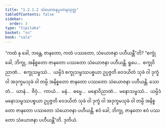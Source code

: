 ```yaml
---
title: "1.2.1.2 သံယောဇနပ္ပဟာနသုတ္တ"
tableOfContents: false
sidebar:
  order: 3
type: "tipitaka"
basket: "su"
book: "sala"
---
```



<DynamicBreadcrumb />

<Division number="54" book="sala">

<Paragraph number="167" book="sala">
“ကထံ နု ခေါ, ဘန္တေ, ဇာနတော, ကထံ ပဿတော, သံယောဇနာ ပဟီယန္တီ”တိ? “စက္ခုံ ခေါ, ဘိက္ခု, အနိစ္စတော ဇာနတော ပဿတော သံယောဇနာ ပဟီယန္တိ. ရူပေ…  စက္ခုဝိညာဏံ…  စက္ခုသမ္ဖဿံ…  ယမ္ပိဒံ စက္ခုသမ္ဖဿပစ္စယာ ဥပ္ပဇ္ဇတိ ဝေဒယိတံ သုခံ ဝါ ဒုက္ခံ ဝါ အဒုက္ခမသုခံ ဝါ တမ္ပိ အနိစ္စတော ဇာနတော ပဿတော သံယောဇနာ ပဟီယန္တိ. သောတံ…  ဃာနံ…  ဇိဝှံ…  ကာယံ…  မနံ…  ဓမ္မေ…  မနောဝိညာဏံ…  မနောသမ္ဖဿံ…  ယမ္ပိဒံ မနောသမ္ဖဿပစ္စယာ ဥပ္ပဇ္ဇတိ ဝေဒယိတံ သုခံ ဝါ ဒုက္ခံ ဝါ အဒုက္ခမသုခံ ဝါ တမ္ပိ အနိစ္စတော ဇာနတော ပဿတော သံယောဇနာ ပဟီယန္တိ. ဧဝံ ခေါ, ဘိက္ခု, ဇာနတော ဧဝံ ပဿတော သံယောဇနာ ပဟီယန္တီ”တိ.

</Paragraph>
</Division>

<Paragraph number="168" type="center" book="sala">
ဒုတိယံ.
</Paragraph>